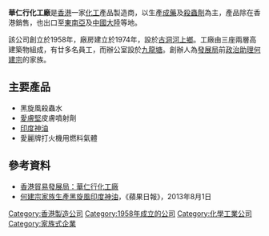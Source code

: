 '''華仁行化工廠'''是[[香港|香港]]一家[[化工|化工]]產品製造商，以生產[[成藥|成藥]]及[[殺蟲劑|殺蟲劑]]為主，產品除在香港銷售，也出口至[[東南亞|東南亞]]及[[中國大陸|中國大陸]]等地。

該公司創立於1958年，廠房建立於1974年，設於[[古洞|古洞]][[河上鄉|河上鄉]]。工廠由三座兩層高建築物組成，有廿多名員工，而辦公室設於[[九龍塘|九龍塘]]。創辦人為[[發展局|發展局]]前[[政治助理|政治助理]][[何建宗_(研究員)|何建宗]]的家族。

==主要產品==
*黑旋風殺蟲水
*[[愛膚堅|愛膚堅]]皮膚噴射劑
*[[印度神油|印度神油]]
*愛麗牌打火機用燃料氣體

==參考資料==
*[http://www.hktdc.com/sourcing/hk_company_directory.htm?companyid=1X03OHXO&locale=zh_TW 香港貿易發展局：華仁行化工廠]
*[http://hk.apple.nextmedia.com/news/art/20130802/18360245 何建宗家族生產黑旋風印度神油]，《蘋果日報》，2013年8月1日

{{香港公司小作品}}

[[Category:香港製造公司|Category:香港製造公司]]
[[Category:1958年成立的公司|Category:1958年成立的公司]]
[[Category:化學工業公司|Category:化學工業公司]]
[[Category:家族式企業|Category:家族式企業]]